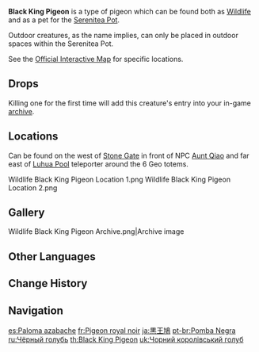 {{Furnishing Infobox
|id             = 369148
|image          = Wildlife Black King Pigeon Icon.png
|category       = Animal
|subcategory    = Outdoor Creature
|quality        = 3
|adeptal_energy = 100
|load           = 350
|reduced_load   = 350
|description    = A common avian species in Teyvat. Plump and meaty, but can also be trained to deliver messages.<br />A relatively common pigeon that takes its name from its black-colored head. It is braver and more prone to confrontation than other birds in the pigeon family, making it easier to catch. According to the rules, animals in the Realm Within cannot fight to the death but can fight each other competitively. As a result, the black pigeons can be seen fighting other animals, and legend has it that the Black King Pigeon can even fend off a weasel that is harassing it.
|lbType         = Wildlife
|lbFamily       = Birds
|lbGroup        = Pigeons
|source1        = Omni-Ubiquity Net
}}
{{Description|A common avian species in Teyvat. Plump and meaty, but can also be trained to deliver messages.<br />A relatively common pigeon that takes its name from its black-colored head. It is braver and more prone to confrontation than other birds in the pigeon family making it easier to catch. Its meat is dense and flavorful, making it well-suited to roasting.|[[Archive]] Description}}
'''Black King Pigeon''' is a type of pigeon which can be found both as [[Wildlife]] and as a pet for the [[Serenitea Pot]].

Outdoor creatures, as the name implies, can only be placed in outdoor spaces within the Serenitea Pot.

See the [https://act.hoyolab.com/ys/app/interactive-map/index.html#/map/2?shown_types=283 Official Interactive Map] for specific locations.

==Drops==
{{Card|Fowl|1}}

Killing one for the first time will add this creature's entry into your in-game [[archive]].

==Locations==
Can be found on the west of [[Stone Gate]] in front of NPC [[Aunt Qiao]] and far east of [[Luhua Pool]] teleporter around the 6 Geo totems.
<gallery>
Wildlife Black King Pigeon Location 1.png
Wildlife Black King Pigeon Location 2.png
</gallery>

==Gallery==
<gallery>
Wildlife Black King Pigeon Archive.png|Archive image
</gallery>

==Other Languages==
{{Other Languages
|en      = Black King Pigeon
|zhs     = 黑王鸽
|zhs_rm  = Hēi Wáng Gē
|zht     = 黑王鴿
|zht_rm  = Hēi Wáng Gē
|zh_tl   = Black King Pigeon
|ja      = 黒王鳩
|ja_rm   = Kokuou Hato{{Assumed}}
|ja_tl   = Black King Pigeon
|ko      = 검은 왕 비둘기
|ko_rm   = Geomeun Wang Bidulgi
|ko_tl   = Black King Pigeon
|es      = Paloma azabache
|es_tl   = Jet Pigeon
|fr      = Pigeon royal noir
|fr_tl   = Black Royal Pigeon
|ru      = Чёрный голубь
|ru_tl   = Black Pigeon
|th      = Black King Pigeon
|vi      = Bồ Câu Đen
|vi_tl   = Black Pigeon
|de      = Schwarze Taube
|de_tl   = Black Pigeon
|id      = Black King Pigeon
|pt      = Pomba Negra
|pt_tl   = 
|tr      = Siyah Kral Güvercin
|tr_tl   = 
|it      = Piccione reale nero
|it_tl   = 
}}

==Change History==
{{Change History|1.0}}

==Navigation==
{{Wildlife Navbox|state=collapsed}}
{{Furnishing Navbox/Living|Animal}}

[[es:Paloma azabache]]
[[fr:Pigeon royal noir]]
[[ja:黒王鳩]]
[[pt-br:Pomba Negra]]
[[ru:Чёрный голубь]]
[[th:Black King Pigeon]]
[[uk:Чорний королівський голуб]]